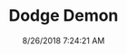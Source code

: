 ---
width: 2000
height: 1333
title: Dodge Demon
description: Red Dodge Demon in Dripping Springs, TX
date: 8/26/2018 7:24:21 AM
cameraMake: Sony
cameraModel: ILCE-7M2
lens: FE 55mm F1.8 ZA
settingsfStop: f/1.8
settingsISO: ISO 50
settingsShutter: 1/400
settingsFocalLength: 55 mm
---